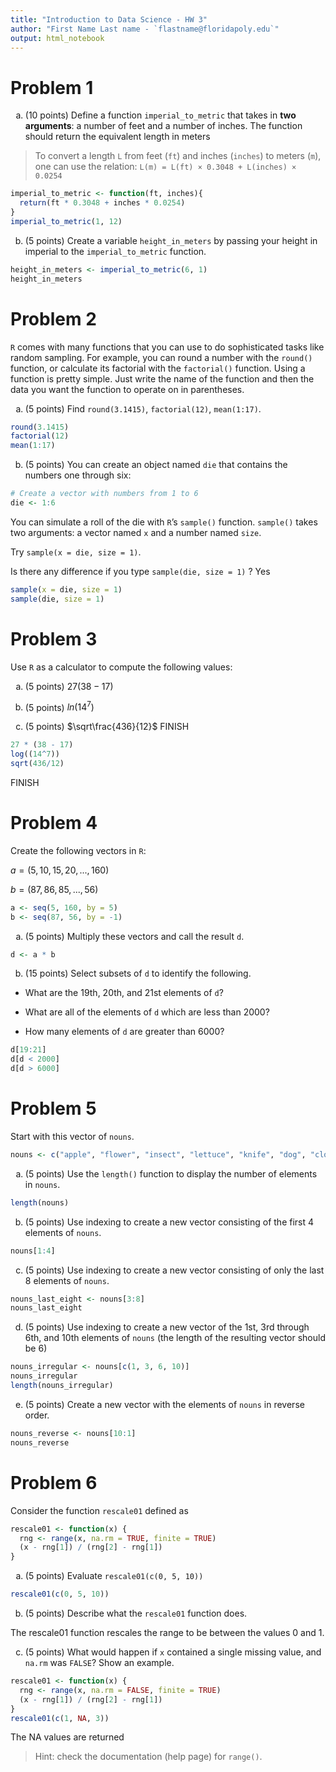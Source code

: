 ---
title: "Introduction to Data Science - HW 3"
author: "First Name Last name - `flastname@floridapoly.edu`"
output: html_notebook
---



# Problem 1 

(a) (10 points) Define a function `imperial_to_metric` that takes in **two arguments**: a number of feet and a number of inches. The function should return the equivalent length in meters

> To convert a length `L` from feet (`ft`) and inches (`inches`) to meters (`m`), one can use the relation: `L(m) = L(ft) × 0.3048 + L(inches) × 0.0254`

```{r}
imperial_to_metric <- function(ft, inches){
  return(ft * 0.3048 + inches * 0.0254)
}
imperial_to_metric(1, 12)
```


(b) (5 points) Create a variable `height_in_meters` by passing your height in imperial to the `imperial_to_metric` function.

```{r}
height_in_meters <- imperial_to_metric(6, 1)
height_in_meters
```



# Problem 2

`R` comes with many functions that you can use to do sophisticated tasks like random sampling. For example, you can round a number with the `round()` function, or calculate its factorial with the `factorial()` function. Using a function is pretty simple. Just write the name of the function and then the data you want the function to operate on in parentheses.

(a) (5 points) Find `round(3.1415)`, `factorial(12)`, `mean(1:17)`.

```{r}
round(3.1415)
factorial(12)
mean(1:17)
```


(b) (5 points) You can create an object named `die` that contains the numbers one through six:

```{r}
# Create a vector with numbers from 1 to 6
die <- 1:6
```

You can simulate a roll of the die with `R`’s `sample()` function. `sample()` takes two arguments: a vector named `x` and a number named `size`. 

Try `sample(x = die, size = 1)`. 

Is there any difference if you type `sample(die, size = 1)` ? Yes


```{r}
sample(x = die, size = 1)
sample(die, size = 1)
```



# Problem 3

Use `R` as a calculator to compute the following values:

(a) (5 points) $27 (38 -17)$

(b) (5 points) $ln(14^7)$

(c) (5 points) $\sqrt\frac{436}{12}$  FINISH


```{r}
27 * (38 - 17)
log((14^7))
sqrt(436/12)
```
FINISH


# Problem 4

Create the following vectors in `R`:

$a = (5, 10, 15, 20, ..., 160)$

$b = (87, 86, 85, ..., 56)$

```{r}
a <- seq(5, 160, by = 5)
b <- seq(87, 56, by = -1)
```

(a) (5 points) Multiply these vectors and call the result `d`. 

```{r}
d <- a * b
```


(b) (15 points) Select subsets of `d` to identify the following.

- What are the 19th, 20th, and 21st elements of `d`?

- What are all of the elements of `d` which are less than 2000?

- How many elements of `d` are greater than 6000?

```{r}
d[19:21]
d[d < 2000]
d[d > 6000]
```


# Problem 5

Start with this vector of `nouns`.  

```{r}
nouns <- c("apple", "flower", "insect", "lettuce", "knife", "dog", "cloud", "person", "cabinet", "flower" )
```

(a) (5 points) Use the `length()` function to display the number of elements in `nouns`.

```{r}
length(nouns)
```


(b) (5 points) Use indexing to create a new vector consisting of the first 4 elements of `nouns`.

```{r}
nouns[1:4]
```


(c) (5 points) Use indexing to create a new vector consisting of only the last 8 elements of `nouns`.

```{r}
nouns_last_eight <- nouns[3:8]
nouns_last_eight
```


(d) (5 points) Use indexing to create a new vector of the 1st, 3rd through 6th, and 10th elements of `nouns` (the length of the resulting vector should be 6)

```{r}
nouns_irregular <- nouns[c(1, 3, 6, 10)]
nouns_irregular
length(nouns_irregular)
```


(e) (5 points) Create a new vector with the elements of `nouns` in reverse order.

```{r}
nouns_reverse <- nouns[10:1]
nouns_reverse
```


# Problem 6

Consider the function `rescale01` defined as 

```{r}
rescale01 <- function(x) {
  rng <- range(x, na.rm = TRUE, finite = TRUE)
  (x - rng[1]) / (rng[2] - rng[1])
}
```

(a) (5 points) Evaluate `rescale01(c(0, 5, 10))`

```{r}
rescale01(c(0, 5, 10))
```

(b) (5 points) Describe what the `rescale01` function does.

The rescale01 function rescales the range to be between the values 0 and 1.

(c) (5 points) What would happen if `x` contained a single missing value, and `na.rm` was `FALSE`? Show an example.

```{r}
rescale01 <- function(x) {
  rng <- range(x, na.rm = FALSE, finite = TRUE)
  (x - rng[1]) / (rng[2] - rng[1])
}
rescale01(c(1, NA, 3))
```
The NA values are returned

> Hint: check the documentation (help page) for `range()`.




